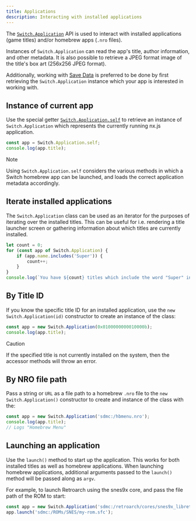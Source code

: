 ```yaml
---
title: Applications
description: Interacting with installed applications
---
```


The [`Switch.Application`](/runtime/api/namespaces/Switch/classes/Application) API is used to interact with installed applications (game titles) and/or homebrew apps (`.nro` files).

Instances of `Switch.Application` can read the app's title, author information, and other metadata. It is also possible to retrieve a JPEG format image of the title's box art (256x256 JPEG format).

Additionally, working with [Save Data](./save-data) is preferred to be done by first retrieving the `Switch.Application` instance which your app is interested in working with.

## Instance of current app

Use the special getter [`Switch.Application.self`](/runtime/api/namespaces/Switch/classes/Application#self) to retrieve an instance of `Switch.Application` which represents
the currently running nx.js application.

```typescript
const app = Switch.Application.self;
console.log(app.title);
```

> [!NOTE]
> Using `Switch.Application.self` considers the various methods in which a Switch
> homebrew app can be launched, and loads the correct application metadata accordingly.

## Iterate installed applications

The `Switch.Application` class can be used as an iterator for the purposes of iterating over the installed titles.
This can be useful for i.e. rendering a title launcher screen or gathering information about which titles are currently
installed.

```typescript
let count = 0;
for (const app of Switch.Application) {
    if (app.name.includes('Super')) {
        count++;
    }
}
console.log(`You have ${count} titles which include the word "Super" in the name`);
```

## By Title ID

If you know the specific title ID for an installed application, use the `new Switch.Application(id)` constructor to create an
instance of the class:

```typescript
const app = new Switch.Application(0x0100000000010000b);
console.log(app.title);
```

> [!CAUTION]
> If the specified title is not currently installed on the system, then the accessor methods will throw an error.

## By NRO file path

Pass a string or `URL` as a file path to a homebrew `.nro` file to the `new Switch.Application()` constructor to create
and instance of the class with the:

```typescript
const app = new Switch.Application('sdmc:/hbmenu.nro');
console.log(app.title);
// Logs "Homebrew Menu"
```

## Launching an application

Use the `launch()` method to start up the application. This works for both installed titles as well as homebrew applications.
When launching homebrew applications, additional arguments passed to the `launch()` method will be passed along as `argv`.

For example, to launch Retroarch using the snes9x core, and pass the file path of the ROM to start:

```typescript
const app = new Switch.Application('sdmc:/retroarch/cores/snes9x_libretro_libnx.nro');
app.launch('sdmc:/ROMs/SNES/my-rom.sfc');
```
